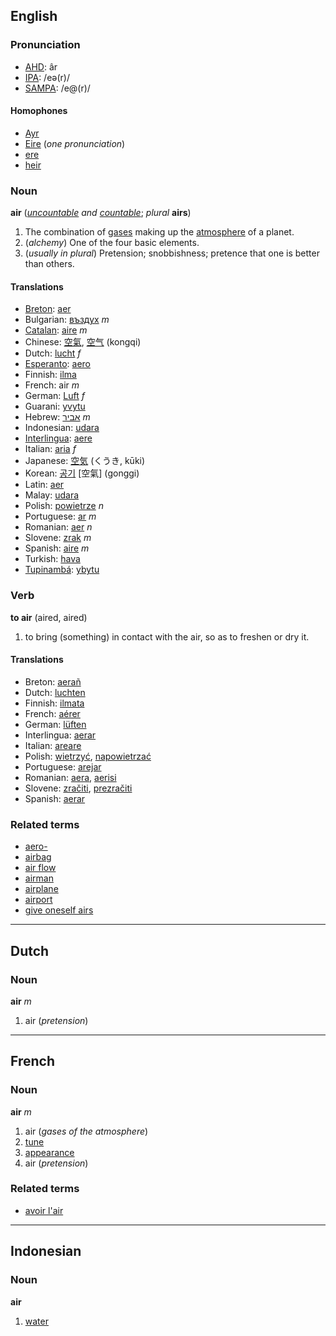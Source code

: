 ==English==
===Pronunciation===
*[[w:AHD|AHD]]: âr
*[[w:IPA|IPA]]: /eə(r)/
*[[w:SAMPA|SAMPA]]: /e@(r)/

====Homophones====
*[[Ayr]]
*[[Eire]] (''one pronunciation'')
*[[ere]]
*[[heir]]

===Noun===
'''air''' (''[[uncountable]] and [[countable]]''; ''plural'' '''airs''')

# The combination of [[gas]]es making up the [[atmosphere]] of a planet.
# (''alchemy'') One of the four basic elements.
# (''usually in plural'') Pretension; snobbishness; pretence that one is better than others.

====Translations====
*[[Breton]]: [[aer]]
*Bulgarian: [[въздух]] ''m''
*[[Catalan]]: [[aire]] ''m''
*Chinese: [[空氣]], [[空气]] (kongqi)
*Dutch: [[lucht]] ''f''
*[[Esperanto]]: [[aero]]
*Finnish: [[ilma]]
*French: air ''m''
*German: [[Luft]] ''f''
*Guarani: [[yvytu]]
*Hebrew: [[אביר]] ''m''
*Indonesian: [[udara]]
*[[Interlingua]]: [[aere]]
*Italian: [[aria#Italian|aria]] ''f''
*Japanese: [[空気]] (くうき, kūki)
*Korean: [[공기]] [空氣] (gonggi)
*Latin: [[aer]]
*Malay: [[udara]]
*Polish: [[powietrze]] ''n''
*Portuguese: [[ar]] ''m''
*Romanian: [[aer]] ''n''
*Slovene: [[zrak]] ''m''
*Spanish: [[aire]] ''m''
*Turkish: [[hava]]
*[[Tupinambá]]: [[ybytu]]

===Verb===
'''to air''' (aired, aired)

# to bring (something) in contact with the air, so as to freshen or dry it.

====Translations====
*Breton: [[aerañ]]
*Dutch: [[luchten]]
*Finnish: [[ilmata]]
*French: [[aérer]]
*German: [[lüften]]
*Interlingua: [[aerar]]
*Italian: [[areare]]
*Polish: [[wietrzyć]], [[napowietrzać]]
*Portuguese: [[arejar]]
*Romanian: [[aera]], [[aerisi]]
*Slovene: [[zračiti]], [[prezračiti]]
*Spanish: [[aerar]]

===Related terms===
*[[aero-]]
*[[airbag]]
*[[air flow]]
*[[airman]]
*[[airplane]]
*[[airport]]
*[[give oneself airs]]

----
==Dutch==
===Noun===
'''air''' ''m''

#air (''pretension'')

----
==French==
===Noun===
'''air''' ''m''

#air (''gases of the atmosphere'')
#[[tune]]
#[[appearance]]
#air (''pretension'')

===Related terms===
*[[avoir l'air]]

----
==Indonesian==
===Noun===
'''air'''

#[[water]]